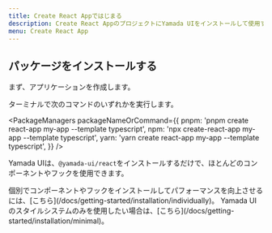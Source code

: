 ```yaml
---
title: Create React Appではじまる
description: Create React AppのプロジェクトにYamada UIをインストールして使用するためのガイド。
menu: Create React App
---
```


## パッケージをインストールする

まず、アプリケーションを作成します。

ターミナルで次のコマンドのいずれかを実行します。

<PackageManagers
  packageNameOrCommand={{
    pnpm: 'pnpm create react-app my-app --template typescript',
    npm: 'npx create-react-app my-app --template typescript',
    yarn: 'yarn create react-app my-app --template typescript',
  }}
/>

Yamada UIは、`@yamada-ui/react`をインストールするだけで、ほとんどのコンポーネントやフックを使用できます。

<PackageManagers packageNameOrCommand='@yamada-ui/react' />

<Alert status='info'>
  <AlertIcon />
  <List>
    <ListItem>
      個別でコンポーネントやフックをインストールしてパフォーマンスを向上させるには、[こちら](/docs/getting-started/installation/individually)。
    </ListItem>
    <ListItem>
      Yamada
      UIのスタイルシステムのみを使用したい場合は、[こちら](/docs/getting-started/installation/minimal)。
    </ListItem>
  </List>
</Alert>
